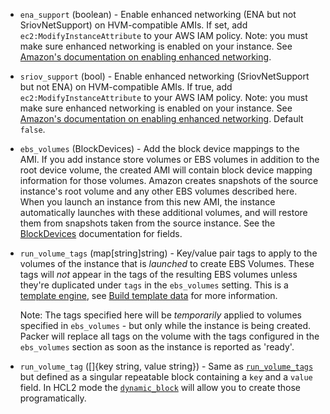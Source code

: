 <!-- Code generated from the comments of the Config struct in builder/amazon/ebsvolume/builder.go; DO NOT EDIT MANUALLY -->

-   `ena_support` (boolean) - Enable enhanced networking (ENA but not SriovNetSupport) on
    HVM-compatible AMIs. If set, add `ec2:ModifyInstanceAttribute` to your
    AWS IAM policy. Note: you must make sure enhanced networking is enabled
    on your instance. See [Amazon's documentation on enabling enhanced
    networking](https://docs.aws.amazon.com/AWSEC2/latest/UserGuide/enhanced-networking.html#enabling_enhanced_networking).
    
-   `sriov_support` (bool) - Enable enhanced networking (SriovNetSupport but not ENA) on
    HVM-compatible AMIs. If true, add `ec2:ModifyInstanceAttribute` to your
    AWS IAM policy. Note: you must make sure enhanced networking is enabled
    on your instance. See [Amazon's documentation on enabling enhanced
    networking](https://docs.aws.amazon.com/AWSEC2/latest/UserGuide/enhanced-networking.html#enabling_enhanced_networking).
    Default `false`.
    
-   `ebs_volumes` (BlockDevices) - Add the block device mappings to the AMI. If you add instance store
    volumes or EBS volumes in addition to the root device volume, the
    created AMI will contain block device mapping information for those
    volumes. Amazon creates snapshots of the source instance's root volume
    and any other EBS volumes described here. When you launch an instance
    from this new AMI, the instance automatically launches with these
    additional volumes, and will restore them from snapshots taken from the
    source instance. See the [BlockDevices](#block-devices-configuration)
    documentation for fields.
    
-   `run_volume_tags` (map[string]string) - Key/value pair tags to apply to the volumes of the instance that is
    *launched* to create EBS Volumes. These tags will *not* appear in the
    tags of the resulting EBS volumes unless they're duplicated under `tags`
    in the `ebs_volumes` setting. This is a [template
    engine](/docs/templates/engine), see [Build template
    data](#build-template-data) for more information.
    
     Note: The tags specified here will be *temporarily* applied to volumes
    specified in `ebs_volumes` - but only while the instance is being
    created. Packer will replace all tags on the volume with the tags
    configured in the `ebs_volumes` section as soon as the instance is
    reported as 'ready'.
    
-   `run_volume_tag` ([]{key string, value string}) - Same as [`run_volume_tags`](#run_volume_tags) but defined as a singular
    repeatable block containing a `key` and a `value` field. In HCL2 mode
    the
    [`dynamic_block`](/docs/configuration/from-1.5/expressions#dynamic-blocks)
    will allow you to create those programatically.
    